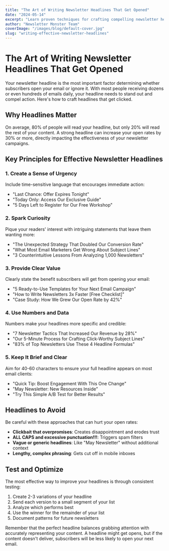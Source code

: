 ```yaml
---
title: "The Art of Writing Newsletter Headlines That Get Opened"
date: "2024-05-14"
excerpt: "Learn proven techniques for crafting compelling newsletter headlines that boost your open rates."
author: "Newsletter Monster Team"
coverImage: "/images/blog/default-cover.jpg"
slug: "writing-effective-newsletter-headlines"
---
```


# The Art of Writing Newsletter Headlines That Get Opened

Your newsletter headline is the most important factor determining whether subscribers open your email or ignore it. With most people receiving dozens or even hundreds of emails daily, your headline needs to stand out and compel action. Here's how to craft headlines that get clicked.

## Why Headlines Matter

On average, 80% of people will read your headline, but only 20% will read the rest of your content. A strong headline can increase your open rates by 30% or more, directly impacting the effectiveness of your newsletter campaigns.

## Key Principles for Effective Newsletter Headlines

### 1. Create a Sense of Urgency

Include time-sensitive language that encourages immediate action:

- "Last Chance: Offer Expires Tonight"
- "Today Only: Access Our Exclusive Guide"
- "5 Days Left to Register for Our Free Workshop"

### 2. Spark Curiosity

Pique your readers' interest with intriguing statements that leave them wanting more:

- "The Unexpected Strategy That Doubled Our Conversion Rate"
- "What Most Email Marketers Get Wrong About Subject Lines"
- "3 Counterintuitive Lessons From Analyzing 1,000 Newsletters"

### 3. Provide Clear Value

Clearly state the benefit subscribers will get from opening your email:

- "5 Ready-to-Use Templates for Your Next Email Campaign"
- "How to Write Newsletters 3x Faster [Free Checklist]"
- "Case Study: How We Grew Our Open Rate by 42%"

### 4. Use Numbers and Data

Numbers make your headlines more specific and credible:

- "7 Newsletter Tactics That Increased Our Revenue by 28%"
- "Our 5-Minute Process for Crafting Click-Worthy Subject Lines"
- "83% of Top Newsletters Use These 4 Headline Formulas"

### 5. Keep It Brief and Clear

Aim for 40-60 characters to ensure your full headline appears on most email clients:

- "Quick Tip: Boost Engagement With This One Change"
- "May Newsletter: New Resources Inside"
- "Try This Simple A/B Test for Better Results"

## Headlines to Avoid

Be careful with these approaches that can hurt your open rates:

- **Clickbait that overpromises**: Creates disappointment and erodes trust
- **ALL CAPS and excessive punctuation!!!**: Triggers spam filters
- **Vague or generic headlines**: Like "May Newsletter" without additional context
- **Lengthy, complex phrasing**: Gets cut off in mobile inboxes

## Test and Optimize

The most effective way to improve your headlines is through consistent testing:

1. Create 2-3 variations of your headline
2. Send each version to a small segment of your list
3. Analyze which performs best
4. Use the winner for the remainder of your list
5. Document patterns for future newsletters

Remember that the perfect headline balances grabbing attention with accurately representing your content. A headline might get opens, but if the content doesn't deliver, subscribers will be less likely to open your next email.
